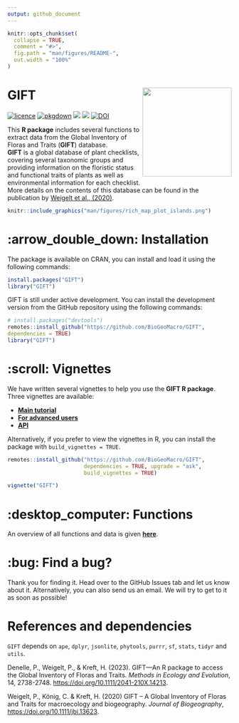```yaml
---
output: github_document
---
```


<!-- README.md is generated from README.Rmd. Please edit that file -->

```r
knitr::opts_chunk$set(
  collapse = TRUE,
  comment = "#>",
  fig.path = "man/figures/README-",
  out.width = "100%"
)
```

# GIFT <img src="man/figures/logo.png" align="right" alt="" width="200" />

<!-- badges: start -->
[![licence](https://img.shields.io/badge/Licence-GPL--3-blue.svg)](https://www.r-project.org/Licenses/GPL-3)
[![pkgdown](https://github.com/BioGeoMacro/GIFT/actions/workflows/pkgdown.yaml/badge.svg)](https://github.com/BioGeoMacro/GIFT/actions/workflows/pkgdown.yaml)
![](https://www.r-pkg.org/badges/version/GIFT)
![](https://cranlogs.r-pkg.org/badges/grand-total/GIFT)
[![DOI](https://zenodo.org/badge/DOI/10.5281/zenodo.10161624.svg)](https://doi.org/10.5281/zenodo.10161624)   
<!-- badges: end -->

This **R package** includes several functions to extract data from the Global
Inventory of Floras and Traits (**GIFT**) database.
<br>
**GIFT** is a global database of plant checklists, covering several taxonomic
groups and providing information on the floristic status and functional
traits of plants as well as environmental information for each checklist.
<br>
More details on the contents of this database can be found in the
publication by [Weigelt et al., (2020)](https://doi.org/10.1111/jbi.13623).  

```r
knitr::include_graphics("man/figures/rich_map_plot_islands.png")
```

# :arrow_double_down: Installation

The package is available on CRAN, you can install and load it using the
following commands:  
``` r
install.packages("GIFT")
library("GIFT")
```

GIFT is still under active development. You can install the development version
from the GitHub repository using the following commands:

``` r
# install.packages("devtools")
remotes::install_github("https://github.com/BioGeoMacro/GIFT",
dependencies = TRUE)
library("GIFT")
```

# :scroll: Vignettes

We have written several vignettes to help you use the **GIFT R package**.
Three vignettes are available: <br>

- **[Main tutorial](https://biogeomacro.github.io/GIFT/articles/GIFT.html)**  
- **[For advanced users](https://biogeomacro.github.io/GIFT/articles/GIFT_advanced_users.html)**  
- **[API](https://biogeomacro.github.io/GIFT/articles/GIFT_API.html)**  

Alternatively, if you prefer to view the vignettes in R, you can install the
package with `build_vignettes = TRUE`.

```r
remotes::install_github("https://github.com/BioGeoMacro/GIFT", 
                        dependencies = TRUE, upgrade = "ask", 
                        build_vignettes = TRUE)

vignette("GIFT")
```

# :desktop_computer: Functions

An overview of all functions and data is given 
**[here](https://biogeomacro.github.io/GIFT/reference/index.html)**.

# :bug: Find a bug?

Thank you for finding it. Head over to the GitHub Issues tab and let us know
about it. Alternatively, you can also send us an email.
We will try to get to it as soon as possible!

# References and dependencies  

`GIFT` depends on `ape`, `dplyr`, `jsonlite`, `phytools`, `purrr`, `sf`,
`stats`, `tidyr` and `utils`.

Denelle, P., Weigelt, P., & Kreft, H. (2023). GIFT—An R package to access the
Global Inventory of Floras and Traits. *Methods in Ecology and Evolution*,
14, 2738-2748.
[https://doi.org/10.1111/2041-210X.14213](https://doi.org/10.1111/2041-210X.14213).
  
Weigelt, P., König, C. & Kreft, H. (2020) GIFT – A Global Inventory of Floras
and Traits for macroecology and biogeography. *Journal of Biogeography*, 
[https://doi.org/10.1111/jbi.13623](https://doi.org/10.1111/jbi.13623).
